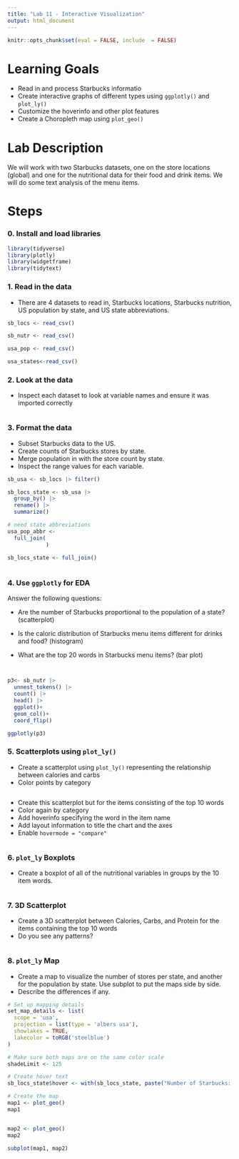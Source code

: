 ```yaml
---
title: "Lab 11 - Interactive Visualization"
output: html_document
---
```


```r
knitr::opts_chunk$set(eval = FALSE, include  = FALSE)
```

# Learning Goals

- Read in and process Starbucks informatio
- Create interactive graphs of different types using `ggplotly()` and `plot_ly()` 
- Customize the hoverinfo and other plot features
- Create a Choropleth map using `plot_geo()`

# Lab Description

We will work with two Starbucks datasets, one on the store locations (global) and one for the nutritional data for their food and drink items. We will do some text analysis of the menu items.

# Steps

### 0. Install and load libraries

```r

library(tidyverse)
library(plotly)
library(widgetframe)
library(tidytext)

```
### 1. Read in the data

- There are 4 datasets to read in, Starbucks locations, Starbucks nutrition, US population by state, and US state abbreviations.

```r

sb_locs <- read_csv()

sb_nutr <- read_csv()

usa_pop <- read_csv()

usa_states<-read_csv()
```

### 2. Look at the data

- Inspect each dataset to look at variable names and ensure it was imported correctly


```r

```

### 3. Format the data

- Subset Starbucks data to the US.
- Create counts of Starbucks stores by state.
- Merge population in with the store count by state.
- Inspect the range values for each variable. 


```r

sb_usa <- sb_locs |> filter()

sb_locs_state <- sb_usa |>
  group_by() |>
  rename() |>
  summarize()

# need state abbreviations
usa_pop_abbr <- 
  full_join(
            ) 
  
sb_locs_state <- full_join()
  


```

### 4. Use `ggplotly` for EDA

Answer the following questions:

- Are the number of Starbucks proportional to the population of a state? (scatterplot)

- Is the caloric distribution of Starbucks menu items different for drinks and food? (histogram)

- What are the top 20 words in Starbucks menu items? (bar plot)

```r



```



```r



```



```r

p3<- sb_nutr |>
  unnest_tokens() |>
  count() |>
  head() |>
  ggplot()+
  geom_col()+
  coord_flip()

ggplotly(p3)
```



### 5. Scatterplots using `plot_ly()`

- Create a scatterplot using `plot_ly()` representing the relationship between calories and carbs
- Color points by category

```r

```




- Create this scatterplot but for the items consisting of the top 10 words
- Color again by category
- Add hoverinfo specifying the word in the item name
- Add layout information to title the chart and the axes
- Enable `hovermode = "compare"`
  
```r

  
```

 



### 6. `plot_ly` Boxplots

- Create a boxplot of all of the nutritional variables in groups by the 10 item words.

```r


```

### 7. 3D Scatterplot

- Create a 3D scatterplot between Calories, Carbs, and Protein for the items containing the top 10 words
- Do you see any patterns?

```r


```


### 8. `plot_ly` Map

- Create a map to visualize the number of stores per state, and another for the population by state. Use subplot to put the maps side by side.
- Describe the differences if any.

```r
# Set up mapping details
set_map_details <- list(
  scope = 'usa',
  projection = list(type = 'albers usa'),
  showlakes = TRUE,
  lakecolor = toRGB('steelblue')
)

# Make sure both maps are on the same color scale
shadeLimit <- 125

# Create hover text
sb_locs_state$hover <- with(sb_locs_state, paste("Number of Starbucks: ", n_stores, '<br>', "State: ", state.y, '<br>', "Population: ", population))

# Create the map
map1 <- plot_geo()
map1


map2 <- plot_geo()
map2

subplot(map1, map2)
```

